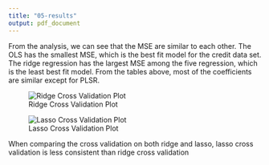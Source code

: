 ```yaml
---
title: "05-results"
output: pdf_document
---
```


From the analysis, we can see that the MSE are similar to each other. The OLS has the smallest MSE, which is the best fit model for the credit data set. The ridge regression has the largest MSE among the five regression, which is the least best fit model. From the tables above, most of the coefficients are similar except for PLSR. 

![Ridge Cross Validation Plot](../../images/ridgeCV.png)

![Lasso Cross Validation Plot](../../images/lassoCV.png)

When comparing the cross validation on both ridge and lasso, lasso cross validation is less consistent than ridge cross validation 

